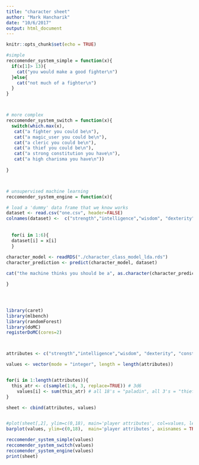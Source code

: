 ```yaml
---
title: "character sheet"
author: "Mark Hancharik"
date: "10/6/2017"
output: html_document
---
```


```r
knitr::opts_chunk$set(echo = TRUE)
```

```r






#simple
reccomender_system_simple = function(x){
  if(x[1]> 13){
    cat("you would make a good fighter\n")
  }else{
    cat("not much of a fighter\n")
  }
}



# more complex
reccomender_system_switch = function(x){
  switch(which.max(x),
   cat("a fighter you could be\n"), 
   cat("a magic_user you could be\n"), 
   cat("a cleric you could be\n"), 
   cat("a thief you could be\n"), 
   cat("a strong constitution you have\n"), 
   cat("a high charisma you have\n"))
  
}



# unsupervised machine learning 
reccomender_system_engine = function(x){

# load a 'dummy' data frame that we know works   
dataset <- read.csv("one.csv", header=FALSE)
colnames(dataset) <-  c("strength","intelligence","wisdom", "dexterity", "constitution","charisma","class")
 
  
  for(i in 1:6){
  dataset[i] = x[i]
  }
  
character_model <- readRDS("./character_class_model_lda.rds")
character_prediction <- predict(character_model, dataset) 

cat("the machine thinks you should be a", as.character(character_prediction),"\n")  #as.character(final_predictions[1]),"\n") 

}





```




```r

library(caret)
library(mlbench)
library(randomForest)
library(doMC)
registerDoMC(cores=2) 



attributes <- c("strength","intelligence","wisdom", "dexterity", "constitution","charisma")

values <- vector(mode = "integer", length = length(attributes))


for(i in 1:length(attributes)){
  this_atr <- c(sample(1:6, 3, replace=TRUE)) # 3d6
    values[i] <- sum(this_atr) # all 18's = "paladin", all 3's = "thief"
}

sheet <- cbind(attributes, values)


#plot(sheet[,2], ylim=c(0,18), main='player attributes', col=values, legend = rownames(attributes), xlab = "attribute names")
barplot(values, ylim=c(0,18),  main='player attributes', axisnames = TRUE,  names.arg=attributes, cex.names=0.8)

reccomender_system_simple(values)
reccomender_system_switch(values)
reccomender_system_engine(values)
print(sheet)





```

